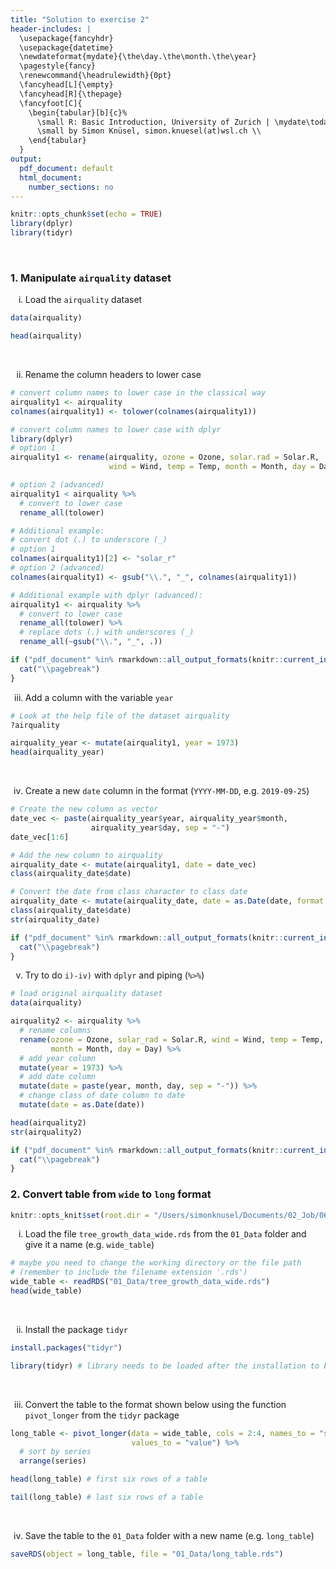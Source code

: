 ```yaml
---
title: "Solution to exercise 2"
header-includes: |
  \usepackage{fancyhdr}
  \usepackage{datetime}
  \newdateformat{mydate}{\the\day.\the\month.\the\year}
  \pagestyle{fancy}
  \renewcommand{\headrulewidth}{0pt}
  \fancyhead[L]{\empty}
  \fancyhead[R]{\thepage}
  \fancyfoot[C]{
    \begin{tabular}[b]{c}%
      \small R: Basic Introduction, University of Zurich | \mydate\today\ \\
      \small by Simon Knüsel, simon.knuesel(at)wsl.ch \\
    \end{tabular}
  }
output:
  pdf_document: default
  html_document:
    number_sections: no
---
```


```r
knitr::opts_chunk$set(echo = TRUE)
library(dplyr)
library(tidyr)
```
<br>

### 1. Manipulate `airquality` dataset

i) Load the `airquality` dataset
```r
data(airquality)
```
```r
head(airquality)
```
<br>

ii) Rename the column headers to lower case
```r
# convert column names to lower case in the classical way
airquality1 <- airquality
colnames(airquality1) <- tolower(colnames(airquality1))

# convert column names to lower case with dplyr
library(dplyr)
# option 1
airquality1 <- rename(airquality, ozone = Ozone, solar.rad = Solar.R, 
                      wind = Wind, temp = Temp, month = Month, day = Day)
```
```r
# option 2 (advanced)
airquality1 < airquality %>% 
  # convert to lower case
  rename_all(tolower)

```
```r
# Additional example:
# convert dot (.) to underscore (_)
# option 1
colnames(airquality1)[2] <- "solar_r"
# option 2 (advanced)
colnames(airquality1) <- gsub("\\.", "_", colnames(airquality1))

# Additional example with dplyr (advanced):
airquality1 <- airquality %>% 
  # convert to lower case
  rename_all(tolower) %>% 
  # replace dots (.) with underscores (_)
  rename_all(~gsub("\\.", "_", .))
```

```r
if ("pdf_document" %in% rmarkdown::all_output_formats(knitr::current_input())) {
  cat("\\pagebreak")
}
```

iii) Add a column with the variable `year`
```r
# Look at the help file of the dataset airquality
?airquality

airquality_year <- mutate(airquality1, year = 1973)
head(airquality_year)
```
<br>


iv) Create a new `date` column in the format (`YYYY-MM-DD`, e.g. `2019-09-25`)
```r
# Create the new column as vector
date_vec <- paste(airquality_year$year, airquality_year$month, 
                  airquality_year$day, sep = "-")
date_vec[1:6]

# Add the new column to airquality
airquality_date <- mutate(airquality1, date = date_vec)
class(airquality_date$date)

# Convert the date from class character to class date
airquality_date <- mutate(airquality_date, date = as.Date(date, format = "%Y-%m-%d"))
class(airquality_date$date)
str(airquality_date)
```

```r
if ("pdf_document" %in% rmarkdown::all_output_formats(knitr::current_input())) {
  cat("\\pagebreak")
}
```

v) Try to do `i)-iv)` with `dplyr` and piping (`%>%`)
```r
# load original airquality dataset
data(airquality)

airquality2 <- airquality %>% 
  # rename columns
  rename(ozone = Ozone, solar_rad = Solar.R, wind = Wind, temp = Temp, 
         month = Month, day = Day) %>% 
  # add year column
  mutate(year = 1973) %>% 
  # add date column
  mutate(date = paste(year, month, day, sep = "-")) %>% 
  # change class of date column to date
  mutate(date = as.Date(date))

head(airquality2)
str(airquality2)
```

```r
if ("pdf_document" %in% rmarkdown::all_output_formats(knitr::current_input())) {
  cat("\\pagebreak")
}
```


### 2. Convert table from `wide` to `long` format

```r
knitr::opts_knit$set(root.dir = "/Users/simonknusel/Documents/02_Job/06_PostDoc/06_R-Courses/01_UZH_courses/2019/R_Basic_Introduction/")
```

i) Load the file `tree_growth_data_wide.rds` from the `01_Data` folder and 
give it a name (e.g. `wide_table`)

```r
# maybe you need to change the working directory or the file path
# (remember to include the filename extension '.rds')
wide_table <- readRDS("01_Data/tree_growth_data_wide.rds")
head(wide_table)
```
<br>

ii) Install the package `tidyr`
```r
install.packages("tidyr")
```
```r
library(tidyr) # library needs to be loaded after the installation to be available
```
<br>

iii) Convert the table to the format shown below using the function 
`pivot_longer` from the `tidyr` package

```r
long_table <- pivot_longer(data = wide_table, cols = 2:4, names_to = "series",
                           values_to = "value") %>% 
  # sort by series
  arrange(series)

head(long_table) # first six rows of a table

tail(long_table) # last six rows of a table
```

<br>

iv) Save the table to the `01_Data` folder with a new name (e.g. `long_table`)
```r
saveRDS(object = long_table, file = "01_Data/long_table.rds")
```

